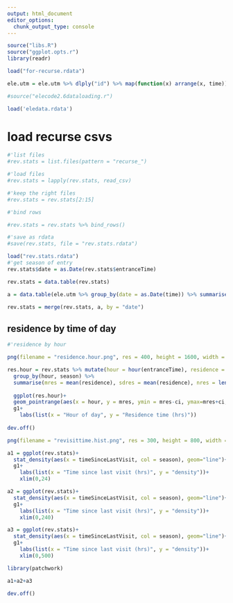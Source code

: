 ```yaml
---
output: html_document
editor_options: 
  chunk_output_type: console
---
```


```r
source("libs.R")
source("ggplot.opts.r")
library(readr)

load("for-recurse.rdata")

ele.utm = ele.utm %>% dlply("id") %>% map(function(x) arrange(x, time)) %>% bind_rows() %>% plyr::arrange(id, time)

#source("elecode2.6dataloading.r")

load('eledata.rdata')
```


# load recurse csvs

```r
#'list files
#rev.stats = list.files(pattern = "recurse_")

#'load files
#rev.stats = lapply(rev.stats, read_csv)

#'keep the right files
#rev.stats = rev.stats[2:15]
```

```r
#'bind rows

#rev.stats = rev.stats %>% bind_rows()

#'save as rdata
#save(rev.stats, file = "rev.stats.rdata")
```

```r
load("rev.stats.rdata")
#'get season of entry
rev.stats$date = as.Date(rev.stats$entranceTime)

rev.stats = data.table(rev.stats)

a = data.table(ele.utm %>% group_by(date = as.Date(time)) %>% summarise(season = first(season2)) %>% ungroup() %>% select(date, season))

rev.stats = merge(rev.stats, a, by = "date")
```


## residence by time of day

```r
#'residence by hour

png(filename = "residence.hour.png", res = 400, height = 1600, width = 1600)

res.hour = rev.stats %>% mutate(hour = hour(entranceTime), residence = timeInside) %>% 
  group_by(hour, season) %>%
  summarise(mres = mean(residence), sdres = mean(residence), nres = length(residence)) %>% mutate(ci=qnorm(0.975)*sdres/sqrt(nres))
  
  ggplot(res.hour)+
  geom_pointrange(aes(x = hour, y = mres, ymin = mres-ci, ymax=mres+ci, col = season), fatten = 5, stroke = 0.6)+ scale_colour_manual(values = c(cola, colb))+
  g1+
    labs(list(x = "Hour of day", y = "Residence time (hrs)"))
  
dev.off()  
```

```r
png(filename = "revisittime.hist.png", res = 300, height = 800, width = 2400)

a1 = ggplot(rev.stats)+
  stat_density(aes(x = timeSinceLastVisit, col = season), geom="line")+ scale_colour_manual(values = c(cola, colb))+
  g1+
    labs(list(x = "Time since last visit (hrs)", y = "density"))+
    xlim(0,24)

a2 = ggplot(rev.stats)+
  stat_density(aes(x = timeSinceLastVisit, col = season), geom="line")+ scale_colour_manual(values = c(cola, colb))+
  g1+
    labs(list(x = "Time since last visit (hrs)", y = "density"))+
    xlim(0,240)

a3 = ggplot(rev.stats)+
  stat_density(aes(x = timeSinceLastVisit, col = season), geom="line")+ scale_colour_manual(values = c(cola, colb))+
  g1+
    labs(list(x = "Time since last visit (hrs)", y = "density"))+
    xlim(0,500)  

library(patchwork)

a1+a2+a3

dev.off()  
```


